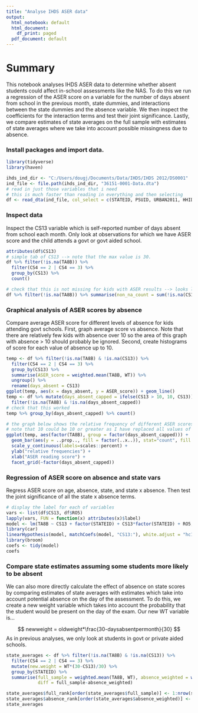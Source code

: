 ---
title: "Analyse IHDS ASER data"
output:
  html_notebook: default
  html_document:
    df_print: paged
  pdf_document: default
---
# Summary
This notebook analyses IHDS ASER data to determine whether absent students could affect in-school assessments like the NAS. To do this we run a regression of the ASER score on a variable for the number of days absent from school in the previous month, state dummies, and interactions between the state dummies and the absence variable.  We then inspect the coefficients for the interaction terms and test their joint significance. Lastly, we compare estimates of state averages on the full sample with estimates of state averages where we take into account possible missingness due to absence.


### Install packages and import data.
```{r setup}
library(tidyverse)
library(haven)
```

```{r}
ihds_ind_dir <- "C:/Users/dougj/Documents/Data/IHDS/IHDS 2012/DS0001"
ind_file <- file.path(ihds_ind_dir, "36151-0001-Data.dta")
# read in just those variables that i need
# this is much faster than reading in everything and then selecting
df <- read_dta(ind_file, col_select = c(STATEID, PSUID, URBAN2011, HHID, HHSPLITID, PERSONID, IDPSU, WT, RO3, RO7, RO5, starts_with("CS"), starts_with("TA"), starts_with("ED")) )
```

### Inspect data
Inspect the CS13 variable which is self-reported number of days absent from school each month. Only look at observations for which we have ASER score and the child attends a govt or govt aided school.
```{r}
attributes(df$CS13)
# simple tab of CS13 --> note that the max value is 30.
df %>% filter(!is.na(TA8B)) %>%
  filter(CS4 == 2 | CS4 == 3) %>%
  group_by(CS13) %>% 
  count()

# check that this is not missing for kids with ASER results --> looks like there are only a few NAs
df %>% filter(!is.na(TA8B)) %>% summarise(non_na_count = sum(!is.na(CS13)), na_count = sum(is.na(CS13)) )
```

### Graphical analysis of ASER scores by absence
Compare average ASER score for different levels of absence for kids attending govt schools. First, graph average score vs absence.  Note that there are relatively few kids with absence over 10 so the area of this graph with absence > 10 should probably be ignored.  Second, create histograms of score for each value of absence up to 10. 


```{r}
temp <- df %>% filter(!is.na(TA8B) & !is.na(CS13)) %>% 
  filter(CS4 == 2 | CS4 == 3) %>%
  group_by(CS13) %>% 
  summarise(ASER_score = weighted.mean(TA8B, WT)) %>% 
  ungroup() %>%
  rename(days_absent = CS13)
ggplot(temp, aes(x = days_absent, y = ASER_score)) + geom_line()
temp <- df %>% mutate(days_absent_capped = ifelse(CS13 > 10, 10, CS13)) %>% 
  filter(!is.na(TA8B) & !is.na(days_absent_capped))
# check that this worked
temp %>% group_by(days_absent_capped) %>% count()

# the graph below shows the relative frequency of different ASER scores by # days absent
# note that 10 could be 10 or greater as I have replaced all values of CS13>10 with 10
ggplot(temp, aes(factor(TA8B), group = factor(days_absent_capped))) + 
  geom_bar(aes(y = ..prop.., fill = factor(..x..)), stat="count", fill = "gray") + 
  scale_y_continuous(labels=scales::percent) +
  ylab("relative frequencies") +
  xlab("ASER reading score") +
  facet_grid(~factor(days_absent_capped))
```

### Regression of ASER score on absence and state vars
Regress ASER score on age, absence, state, and state x absence.  Then test the joint significance of all the state x absence terms.

```{r}
# display the label for each of variables
vars <- list(df$CS13, df$RO5)
lapply(vars, FUN = function(x) attributes(x)$label)
model <- lm(TA8B ~ CS13 + factor(STATEID) + CS13*factor(STATEID) + RO5, data = df)
library(car)
linearHypothesis(model, matchCoefs(model, "CS13:"), white.adjust = "hc1")
library(broom)
coefs <- tidy(model)
coefs
```

### Compare state estimates assuming some students more likely to be absent
We can also more directly calculate the effect of absence on state scores by comparing estimates of state averages with estimates which take into account potential absence on the day of the assessment. To do this, we create a new weight variable which takes into account the probability that the student would be present on the day of the exam. Our new WT variable is...

$$ newweight = oldweight*\frac{30-daysabsentpermonth}{30} $$ 
As in previous analyses, we only look at students in govt or private aided schools.
```{r}
state_averages <- df %>% filter(!is.na(TA8B) & !is.na(CS13)) %>% 
  filter(CS4 == 2 | CS4 == 3) %>%
  mutate(new.weight = WT*(30-CS13)/30) %>%
  group_by(STATEID) %>% 
  summarise(full_sample = weighted.mean(TA8B, WT), absence_weighted = weighted.mean(TA8B, new.weight), 
            diff = full_sample-absence_weighted)

state_averages$full_rank[order(state_averages$full_sample)] <- 1:nrow(state_averages)
state_averages$absence_rank[order(state_averages$absence_weighted)] <- 1:nrow(state_averages)
state_averages

```




